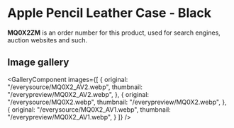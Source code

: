 
# Apple Pencil Leather Case - Black

<Callout type='info' emoji='👉🏻'>**MQ0X2ZM** is an order number for this product, used for search engines, auction websites and such.</Callout>

## Image gallery

<GalleryComponent
    images={[
      {
        original: "/everysource/MQ0X2_AV2.webp",
        thumbnail: "/everypreview/MQ0X2_AV2.webp",
      },
      {
        original: "/everysource/MQ0X2.webp",
        thumbnail: "/everypreview/MQ0X2.webp",
      },
      {
        original: "/everysource/MQ0X2_AV1.webp",
        thumbnail: "/everypreview/MQ0X2_AV1.webp",
      }
    ]}
  />
